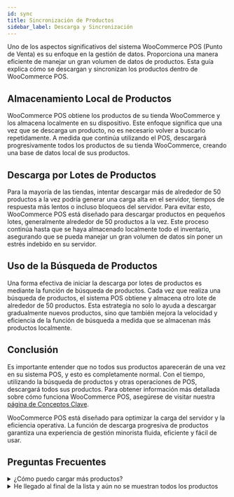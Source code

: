 ```yaml
---
id: sync
title: Sincronización de Productos
sidebar_label: Descarga y Sincronización
---
```


Uno de los aspectos significativos del sistema WooCommerce POS (Punto de Venta) es su enfoque en la gestión de datos. Proporciona una manera eficiente de manejar un gran volumen de datos de productos. Esta guía explica cómo se descargan y sincronizan los productos dentro de WooCommerce POS.

## Almacenamiento Local de Productos

WooCommerce POS obtiene los productos de su tienda WooCommerce y los almacena localmente en su dispositivo. Este enfoque significa que una vez que se descarga un producto, no es necesario volver a buscarlo repetidamente. A medida que continúa utilizando el POS, descargará progresivamente todos los productos de su tienda WooCommerce, creando una base de datos local de sus productos.

## Descarga por Lotes de Productos

Para la mayoría de las tiendas, intentar descargar más de alrededor de 50 productos a la vez podría generar una carga alta en el servidor, tiempos de respuesta más lentos o incluso bloqueos del servidor. Para evitar esto, WooCommerce POS está diseñado para descargar productos en pequeños lotes, generalmente alrededor de 50 productos a la vez. Este proceso continúa hasta que se haya almacenado localmente todo el inventario, asegurando que se pueda manejar un gran volumen de datos sin poner un estrés indebido en su servidor.

## Uso de la Búsqueda de Productos

Una forma efectiva de iniciar la descarga por lotes de productos es mediante la función de búsqueda de productos. Cada vez que realiza una búsqueda de productos, el sistema POS obtiene y almacena otro lote de alrededor de 50 productos. Esta estrategia no solo lo ayuda a descargar gradualmente nuevos productos, sino que también mejora la velocidad y eficiencia de la función de búsqueda a medida que se almacenan más productos localmente.

## Conclusión

Es importante entender que no todos sus productos aparecerán de una vez en su sistema POS, y esto es completamente normal. Con el tiempo, utilizando la búsqueda de productos y otras operaciones de POS, descargará todos sus productos. Para obtener información más detallada sobre cómo funciona WooCommerce POS, asegúrese de visitar nuestra [página de Conceptos Clave](/#key-concepts).

WooCommerce POS está diseñado para optimizar la carga del servidor y la eficiencia operativa. La función de descarga progresiva de productos garantiza una experiencia de gestión minorista fluida, eficiente y fácil de usar.

## Preguntas Frecuentes

<details>

<summary>¿Cómo puedo cargar más productos?</summary>

La sincronización de productos en el POS se puede activar de varias maneras:

- Cuando se carga el POS por primera vez.
- Cada vez que ejecuta una búsqueda de productos.
- Aplicando un filtro, por ejemplo, por categoría o etiqueta.
- Desplazándose hasta el final de la lista de productos.
- Presionando el botón de sincronización manualmente.
- Además, el POS se sincronizará automáticamente cada 10 minutos.

Una vez que se descargan todos los productos, las sincronizaciones futuras solo buscarán los productos que se hayan actualizado desde la última sincronización.

</details>

<details>

<summary>
  He llegado al final de la lista y aún no se muestran todos los productos
</summary>

Podría haber un par de razones por las cuales no se muestran todos los productos:

- El POS ocultará los elementos sin stock de forma predeterminada. Esta configuración se puede modificar en la configuración de visualización de productos si desea mostrar elementos sin stock.

- La API REST de WooCommerce solo es compatible con los tipos de productos estándar de WooCommerce, que son simples, variables, agrupados y externos. Si está utilizando un tipo de producto personalizado, es posible que no se muestren en el POS.

</details>
